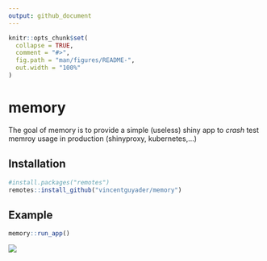 ```yaml
---
output: github_document
---
```


<!-- README.md is generated from README.Rmd. Please edit that file -->

```r
knitr::opts_chunk$set(
  collapse = TRUE,
  comment = "#>",
  fig.path = "man/figures/README-",
  out.width = "100%"
)
```
# memory

The goal of memory is to provide a simple (useless) shiny app to _crash_ test memroy usage in production (shinyproxy, kubernetes,...)

## Installation



``` r
#install.packages("remotes")
remotes::install_github("vincentguyader/memory")
```

## Example


```r
memory::run_app()
```

![](readme-figs/demo.png)

